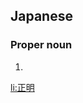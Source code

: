 ==Japanese==
{{ja-kanjitab|正|明}}

===Proper noun===
{{ja-pos|まさ.あき|proper}}

# {{given name|male|lang=ja|sort=まさあき}}

[[li:正明]]